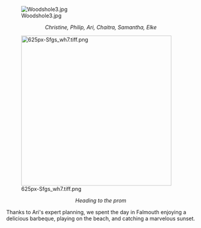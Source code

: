 {{SfGS}}
[[Image:Woodshole3.jpg|center]] 
<center>''Christine, Philip, Ari, Chaitra, Samantha, Elke''</center>
[[Image:625px-Sfgs wh7.tiff.png|400px|center]]
<center>''Heading to the prom''</center>


Thanks to Ari's expert planning, we spent the day in Falmouth enjoying a delicious barbeque, playing on the beach, and catching a marvelous sunset.